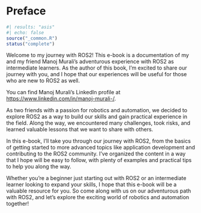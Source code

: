 # Preface {.unnumbered}

```r
#| results: "asis"
#| echo: false
source("_common.R")
status("complete")
```
Welcome to my journey with ROS2! This e-book is a documentation of my and my friend Manoj Murali's adventurous experience with ROS2 as intermediate learners. As the author of this book, I'm excited to share our journey with you, and I hope that our experiences will be useful for those who are new to ROS2 as well.

You can find Manoj Murali's LinkedIn profile at [ https://www.linkedin.com/in/manoj-murali-/]( https://www.linkedin.com/in/manoj-murali-/).

As two friends with a passion for robotics and automation, we decided to explore ROS2 as a way to build our skills and gain practical experience in the field. Along the way, we encountered many challenges, took risks, and learned valuable lessons that we want to share with others.

In this e-book, I'll take you through our journey with ROS2, from the basics of getting started to more advanced topics like application development and contributing to the ROS2 community. I've organized the content in a way that I hope will be easy to follow, with plenty of examples and practical tips to help you along the way.

Whether you're a beginner just starting out with ROS2 or an intermediate learner looking to expand your skills, I hope that this e-book will be a valuable resource for you. So come along with us on our adventurous path with ROS2, and let's explore the exciting world of robotics and automation together!